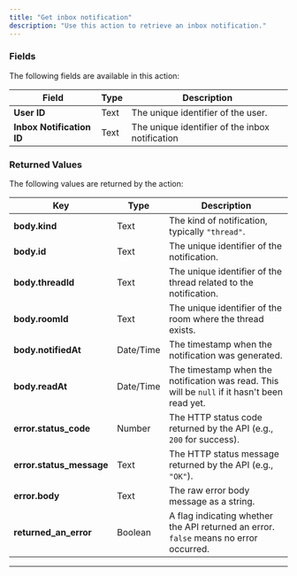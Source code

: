 ```yaml
---
title: "Get inbox notification"
description: "Use this action to retrieve an inbox notification."
---
```



<liveblocksPlus feature="action" />

### Fields

The following fields are available in this action:

| **Field**                 | **Type** | **Description**                                 |
| ------------------------- | -------- | ----------------------------------------------- |
| **User ID**               | Text     | The unique identifier of the user.              |
| **Inbox Notification ID** | Text     | The unique identifier of the inbox notification |

### Returned Values

The following values are returned by the action:

| **Key**                  | **Type**  | **Description**                                                                               |
| ------------------------ | --------- | --------------------------------------------------------------------------------------------- |
| **body.kind**            | Text      | The kind of notification, typically `"thread"`.                                               |
| **body.id**              | Text      | The unique identifier of the notification.                                                    |
| **body.threadId**        | Text      | The unique identifier of the thread related to the notification.                              |
| **body.roomId**          | Text      | The unique identifier of the room where the thread exists.                                    |
| **body.notifiedAt**      | Date/Time | The timestamp when the notification was generated.                                            |
| **body.readAt**          | Date/Time | The timestamp when the notification was read. This will be `null` if it hasn't been read yet. |
| **error.status_code**    | Number    | The HTTP status code returned by the API (e.g., `200` for success).                           |
| **error.status_message** | Text      | The HTTP status message returned by the API (e.g., `"OK"`).                                   |
| **error.body**           | Text      | The raw error body message as a string.                                                       |
| **returned_an_error**    | Boolean   | A flag indicating whether the API returned an error. `false` means no error occurred.         |

---

<liveblocksFooter />
